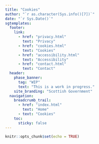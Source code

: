 ```yaml
---
title: "Cookies"
author: "`r as.character(Sys.info()[7])`"
date: "`r Sys.Date()`"
sgtemplates:
  footer:
    link:
      - href: "privacy.html"
        text: "Privacy"
      - href: "cookies.html"
        text: "Cookies"
      - href: "accessibility.html"
        text: "Accessibility"
      - href: "contact.html"
        text: "Contact"
  header:
    phase_banner:
      tag: "WIP"
      text: "This is a work in progress."
    site_branding: "Scottish Government"
  navigation:
    breadcrumb_trail:
      - href: "index.html"
        text: "Home"
      - text: "Cookies"
    toc:
      sticky: false
---
```


```r
knitr::opts_chunk$set(echo = TRUE)
```
